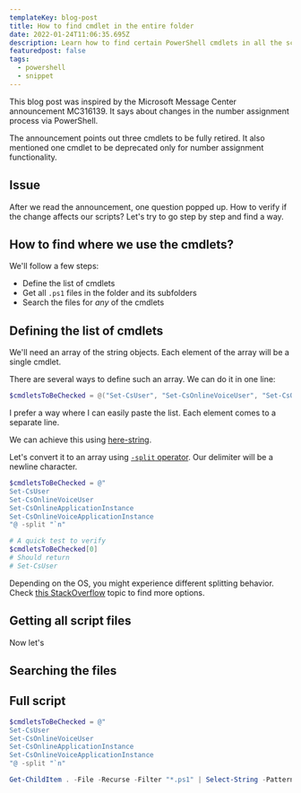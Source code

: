 ```yaml
---
templateKey: blog-post
title: How to find cmdlet in the entire folder
date: 2022-01-24T11:06:35.695Z
description: Learn how to find certain PowerShell cmdlets in all the scripts in the folder.
featuredpost: false
tags:
  - powershell
  - snippet
---
```

This blog post was inspired by the Microsoft Message Center announcement MC316139. It says about changes in the number assignment process via PowerShell.

The announcement points out three cmdlets to be fully retired. It also mentioned one cmdlet to be deprecated only for number assignment functionality.

## Issue

After we read the announcement, one question popped up. How to verify if the change affects our scripts? Let's try to go step by step and find a way.

## How to find where we use the cmdlets?

We'll follow a few steps:

* Define the list of cmdlets
* Get all `.ps1` files in the folder and its subfolders
* Search the files for *any* of the cmdlets

## Defining the list of cmdlets

We'll need an array of the string objects. Each element of the array will be a single cmdlet.

There are several ways to define such an array. We can do it in one line:

```powershell
$cmdletsToBeChecked = @("Set-CsUser", "Set-CsOnlineVoiceUser", "Set-CsOnlineApplicationInstance", "Set-CsOnlineVoiceApplicationInstance")
```

I prefer a way where I can easily paste the list. Each element comes to a separate line.

We can achieve this using [here-string](https://devblogs.microsoft.com/scripting/powertip-use-here-strings-with-powershell/).

Let's convert it to an array using [`-split` operator](https://docs.microsoft.com/en-us/powershell/module/microsoft.powershell.core/about/about_split). Our delimiter will be a newline character.

```powershell
$cmdletsToBeChecked = @"
Set-CsUser
Set-CsOnlineVoiceUser
Set-CsOnlineApplicationInstance
Set-CsOnlineVoiceApplicationInstance
"@ -split "`n"

# A quick test to verify
$cmdletsToBeChecked[0]
# Should return
# Set-CsUser
```

<Tip>

  Depending on the OS, you might experience different splitting behavior.
  Check [this StackOverflow](https://stackoverflow.com/q/39252620) topic to find more options.

</Tip>

## Getting all script files

Now let's 

## Searching the files



## Full script

```powershell
$cmdletsToBeChecked = @"
Set-CsUser
Set-CsOnlineVoiceUser
Set-CsOnlineApplicationInstance
Set-CsOnlineVoiceApplicationInstance
"@ -split "`n"

Get-ChildItem . -File -Recurse -Filter "*.ps1" | Select-String -Pattern ($cmdletsToBeChecked -join "|")
```